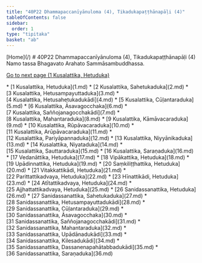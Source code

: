 ```yaml
---
title: "40P22 Dhammapaccanīyānuloma (4), Tikadukapaṭṭhānapāḷi (4)"
tableOfContents: false
sidebar:
  order: 1
type: "tipitaka"
basket: "ab"
---
```



<Paragraph type="center">
[Home](/)
</Paragraph>

<Paragraph type="center">
# 40P22 Dhammapaccanīyānuloma (4), Tikadukapaṭṭhānapāḷi (4)
</Paragraph>

<Paragraph number="1" type="center">
Namo tassa Bhagavato Arahato Sammāsambuddhassa.

[Go to next page (1 Kusalattika, Hetuduka)](1.md)



</Paragraph>

<TableOfContents>
* [1 Kusalattika, Hetuduka](1.md)
* [2 Kusalattika, Sahetukaduka](2.md)
* [3 Kusalattika, Hetusampayuttaduka](3.md)
* [4 Kusalattika, Hetusahetukadukādi](4.md)
* [5 Kusalattika, Cūḷantaraduka](5.md)
* [6 Kusalattika, Āsavagocchaka](6.md)
* [7 Kusalattika, Saññojanagocchakādi](7.md)
* [8 Kusalattika, Mahantaraduka](8.md)
* [9 Kusalattika, Kāmāvacaraduka](9.md)
* [10 Kusalattika, Rūpāvacaraduka](10.md)
* [11 Kusalattika, Arūpāvacaraduka](11.md)
* [12 Kusalattika, Pariyāpannaduka](12.md)
* [13 Kusalattika, Niyyānikaduka](13.md)
* [14 Kusalattika, Niyataduka](14.md)
* [15 Kusalattika, Sauttaraduka](15.md)
* [16 Kusalattika, Saraṇaduka](16.md)
* [17 Vedanāttika, Hetuduka](17.md)
* [18 Vipākattika, Hetuduka](18.md)
* [19 Upādinnattika, Hetuduka](19.md)
* [20 Saṃkiliṭṭhattika, Hetuduka](20.md)
* [21 Vitakkattikādi, Hetuduka](21.md)
* [22 Parittattikadvaya, Hetuduka](22.md)
* [23 Hīnattikādi, Hetuduka](23.md)
* [24 Atītattikadvaya, Hetuduka](24.md)
* [25 Ajjhattattikadvaya, Hetuduka](25.md)
* [26 Sanidassanattika, Hetuduka](26.md)
* [27 Sanidassanattika, Sahetukaduka](27.md)
* [28 Sanidassanattika, Hetusampayuttadukādi](28.md)
* [29 Sanidassanattika, Cūḷantaraduka](29.md)
* [30 Sanidassanattika, Āsavagocchaka](30.md)
* [31 Sanidassanattika, Saññojanagocchakādi](31.md)
* [32 Sanidassanattika, Mahantaraduka](32.md)
* [33 Sanidassanattika, Upādānadukādi](33.md)
* [34 Sanidassanattika, Kilesadukādi](34.md)
* [35 Sanidassanattika, Dassanenapahātabbadukādi](35.md)
* [36 Sanidassanattika, Saraṇaduka](36.md)
</TableOfContents>
